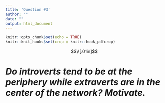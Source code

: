 ```yaml
---
title: 'Question #3'
author: ""
date: ""
output: html_document
---
```



```r
knitr::opts_chunk$set(echo = TRUE)
knitr::knit_hooks$set(crop = knitr::hook_pdfcrop)
```

$$\\[.01in]$$

# *Do introverts tend to be at the periphery while extraverts are in the center of the network? Motivate.*
